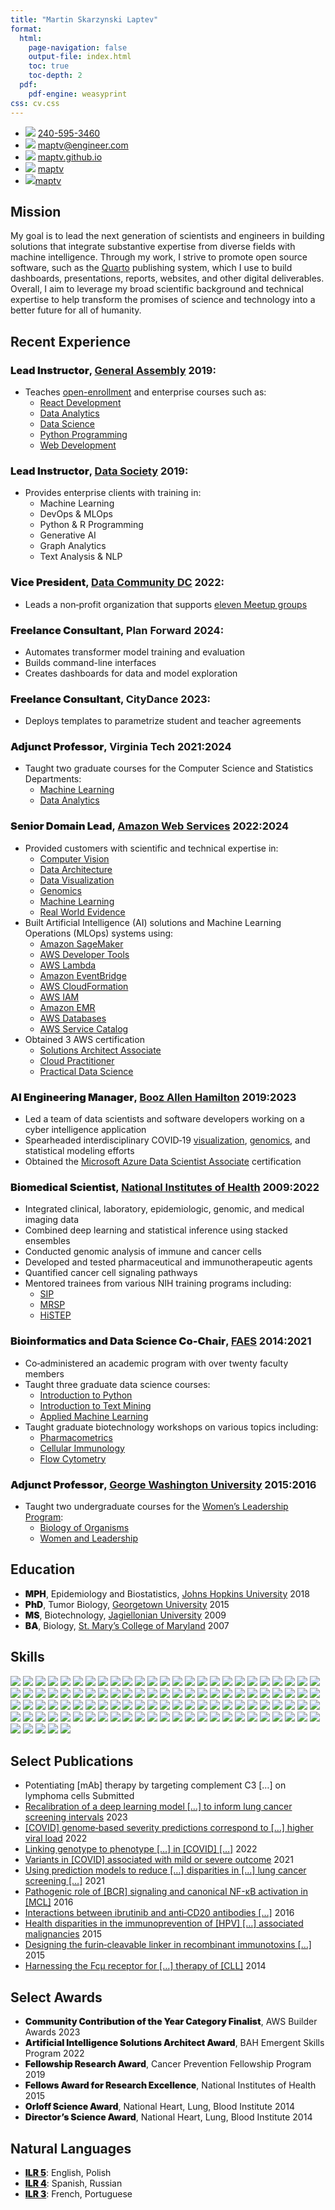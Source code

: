 ```yaml
---
title: "Martin Skarzynski Laptev"
format:
  html:
    page-navigation: false
    output-file: index.html
    toc: true
    toc-depth: 2
  pdf:
    pdf-engine: weasyprint
css: cv.css
---
```


::: {.contact}
- ![](https://icons.getbootstrap.com/assets/icons/telephone.svg){.phone} [240-595-3460](tel:240-595-3460)
- ![](https://icons.getbootstrap.com/assets/icons/envelope-at.svg){.shiftup} [maptv@engineer.com](mailto:maptv@engineer.com)
- ![](https://icons.getbootstrap.com/assets/icons/house.svg){.shiftup} [maptv.github.io](https://maptv.github.io)
- ![](https://icons.getbootstrap.com/assets/icons/linkedin.svg){.linkedin} [maptv](https://github.com/maptv)
- [![](https://icons.getbootstrap.com/assets/icons/linkedin.svg)maptv](https://linkedin.com/in/maptv)
:::

## Mission

My goal is to lead the next generation of scientists and engineers in building solutions that integrate substantive expertise from diverse fields with machine intelligence.
Through my work, I strive to promote open source software, such as the [Quarto](https://quarto.org) publishing system, which I use to build dashboards, presentations, reports, websites, and other digital deliverables.
Overall, I aim to leverage my broad scientific background and technical expertise to help transform the promises of science and technology into a better future for all of humanity.

## Recent Experience

### [Lead Instructor]{style="font-weight: 900;"}, [General Assembly](https://generalassemb.ly) [2019:]{.cvdate}

::: {.horizontal}
- Teaches [open-enrollment](https://generalassemb.ly/instructors/martin-skarzynski/23420) and enterprise courses such as:
  - [React Development](https://generalassemb.ly/education/react-development)
  - [Data Analytics](https://generalassemb.ly/education/data-analytics)
  - [Data Science](https://www.boozallen.com/e/insight/blog/path-to-technical-success)
  - [Python Programming](https://generalassemb.ly/education/python-programming)
  - [Web Development](https://generalassemb.ly/education/front-end-web-development)
:::

### [Lead Instructor]{style="font-weight: 900;"}, [Data Society](https://datasociety.com) [2019:]{.cvdate}

::: {.horizontal}
- Provides enterprise clients with training in:
  - Machine Learning
  - DevOps & MLOps
  - Python & R Programming
  - Generative AI
  - Graph Analytics
  - Text Analysis & NLP
:::

### [Vice President]{style="font-weight: 900;"}, [Data Community DC](https://www.datacommunitydc.org) [2022:]{.cvdate}

- Leads a non‑profit organization that supports [eleven Meetup groups](https://www.datacommunitydc.org/meetups-overview)

### [Freelance Consultant]{style="font-weight: 900;"}, Plan Forward [2024:]{.cvdate}

::: {.horizontal}
- Automates transformer model training and evaluation
- Builds command-line interfaces
- Creates dashboards for data and model exploration
:::

### [Freelance Consultant]{style="font-weight: 900;"}, CityDance [2023:]{.cvdate}

- Deploys templates to parametrize student and teacher agreements

### [Adjunct Professor]{style="font-weight: 900;"}, Virginia Tech [2021:2024]{.cvdate}

::: {.horizontal}
- Taught two graduate courses for the Computer Science and Statistics Departments:
  - [Machine Learning](https://cs.vt.edu/Graduate/Courses/GradCourseDescriptions.html#:~:text=CS%205805%2D6%20%2D%20Machine%20Learning%C2%A0)
  - [Data Analytics](https://cs.vt.edu/Graduate/Courses/GradCourseDescriptions.html#:~:text=CS%205525%2D6%20(STAT%205525%2D6)%20%2D%20Data%20Analytics)
:::

### [Senior Domain Lead]{style="font-weight: 900;"}, [Amazon Web Services](https://aws.amazon.com) [2022:2024]{.cvdate}

::: {.horizontal}
- Provided customers with scientific and technical expertise in:
  - [Computer Vision](https://aws.amazon.com/health/solutions/medicalimaging)
  - [Data Architecture](https://aws.amazon.com/big-data/datalakes-and-analytics/modern-data-architecture)
  - [Data Visualization](https://docs.aws.amazon.com/wellarchitected/latest/analytics-lens/data-visualization)
  - [Genomics](https://aws.amazon.com/health/genomics)
  - [Machine Learning](https://aws.amazon.com/health/machine-learning)
  - [Real World Evidence](https://aws.amazon.com/marketplace/solutions/healthcare/health-records)
- Built Artificial Intelligence (AI) solutions and Machine Learning Operations (MLOps) systems using:
  - [Amazon SageMaker](https://aws.amazon.com/sagemaker)
  - [AWS Developer Tools](https://aws.amazon.com/developer/tools##Browse_by_Tool_Type)
  - [AWS Lambda](https://aws.amazon.com/lambda)
  - [Amazon EventBridge](https://aws.amazon.com/eventbridge)
  - [AWS CloudFormation](https://aws.amazon.com/cloudformation)
  - [AWS IAM](https://aws.amazon.com/iam)
  - [Amazon EMR](https://aws.amazon.com/emr)
  - [AWS Databases](https://aws.amazon.com/products/databases)
  - [AWS Service Catalog](https://aws.amazon.com/servicecatalog)
- Obtained 3 AWS certification
  - [Solutions Architect Associate](https://www.credly.com/badges/1ae81600-c0cb-47b4-8610-e0c58bff6741/public_url)
  - [Cloud Practitioner](https://www.credly.com/badges/c3143f03-6ebb-4f16-827c-c89f8db2a3cf/public_url)
  - [Practical Data Science](https://www.coursera.org/account/accomplishments/specialization/certificate/MU388FKRUUL3)
:::

### [AI Engineering Manager]{style="font-weight: 900;"}, [Booz Allen Hamilton](https://www.boozallen.com) [2019:2023]{.cvdate}

- Led a team of data scientists and software developers working on a cyber intelligence application
- Spearheaded interdisciplinary COVID‑19 [visualization](https://www.boozallen.com/c/insight/blog/epimaps-data-visualization-for-healthcare), [genomics](https://mskar.github.io/var), and statistical modeling efforts
- Obtained the [Microsoft Azure Data Scientist Associate](https://www.credly.com/badges/99aa294a-2b69-40f2-a607-0e7b91ffb5f6/public_url){.italic} certification

### [Biomedical Scientist]{style="font-weight: 900;"}, [National Institutes of Health](https://www.nih.gov) [2009:2022]{.cvdate}

::: {.horizontal}
- Integrated clinical, laboratory, epidemiologic, genomic, and medical imaging data
- Combined deep learning and statistical inference using stacked ensembles
- Conducted genomic analysis of immune and cancer cells
- Developed and tested pharmaceutical and immunotherapeutic agents
- Quantified cancer cell signaling pathways
- Mentored trainees from various NIH training programs including:
  - [SIP](https://www.training.nih.gov/research-training/pb/sip){data-bs-toggle="tooltip" data-bs-title="Summer Internship Program"}
  - [MRSP](https://clinicalcenter.nih.gov/training/mrsp){data-bs-toggle="tooltip" data-bs-title="Medical Research Scholars Program"}
  - [HiSTEP](https://www.training.nih.gov/research-training/hs/hs-sip/histep){data-bs-toggle="tooltip" data-bs-title="High School Scientific Training and Enrichment Program"}
:::

### [Bioinformatics and Data Science Co-Chair]{style="font-weight: 900;"}, [FAES](https://faes.org) [2014:2021]{.cvdate}

::: {.horizontal}
- Co‑administered an academic program with over twenty faculty members
- Taught three graduate data science courses:
  - [Introduction to Python](https://github.com/biof309)
  - [Introduction to Text Mining](https://github.com/biof395)
  - [Applied Machine Learning](https://biof509.github.io)
- Taught graduate biotechnology workshops on various topics including:
  - [Pharmacometrics](https://education.faes.org/search/publicCourseSearchDetails.do?method=load&courseId=1059989)
  - [Cellular Immunology](https://education.faes.org/search/publicCourseSearchDetails.do?method=load&courseId=1409949)
  - [Flow Cytometry](https://education.faes.org/search/publicCourseSearchDetails.do?method=load&courseId=1424281)
:::

### [Adjunct Professor]{style="font-weight: 900;"}, [George Washington University](https://www.gwu.edu) [2015:2016]{.cvdate}

::: {.horizontal}
- Taught two undergraduate courses for the [Women's Leadership Program](https://wlp.gwu.edu):
  - [Biology of Organisms](https://wlp.gwu.edu/science-health-and-medicine#:~:text=Introductory%20Biology%3A%20Biology%20of%20Organisms)
  - [Women and Leadership](https://wlp.gwu.edu/science-health-and-medicine#:~:text=Biology%20of%20Organisms-,Symposium,-The%20weekly%20symposia)
:::

## Education

- [MPH]{style="font-weight: 900;"}, Epidemiology and Biostatistics, [Johns Hopkins University](https://www.jhu.edu) [2018]{.cvdate}
- [PhD]{style="font-weight: 900;"}, Tumor Biology, [Georgetown University](https://www.georgetown.edu) [2015]{.cvdate}
- [MS]{style="font-weight: 900;"}, Biotechnology, [Jagiellonian University](https://en.uj.edu.pl) [2009]{.cvdate}
- [BA]{style="font-weight: 900;"}, Biology, [St. Mary's College of Maryland](https://www.smcm.edu) [2007]{.cvdate}

## Skills{style="page-break-before: always"}

![](https://img.shields.io/badge/-Airflow-blue?logo=apacheairflow&logoColor=white&color)
![](https://img.shields.io/badge/-Alacritty-blue?logo=Alacritty&logoColor=white&color)
![](https://img.shields.io/badge/-Anaconda-blue?logo=Anaconda&logoColor=white&color)
![](https://img.shields.io/badge/-API_Gateway-blue?logo=amazonapigateway&logoColor=white&color)
![](https://img.shields.io/badge/-Artifacts-blue?logo=azureartifacts&logoColor=white&color)
![](https://img.shields.io/badge/-Azure-blue?logo=microsoftazure&logoColor=white&color)
![](https://img.shields.io/badge/-Bash-blue?logo=gnu-bash&logoColor=white&color)
![](https://img.shields.io/badge/-Bootstrap-blue?logo=bootstrap&logoColor=white&color)
![](https://img.shields.io/badge/-CloudWatch-blue?logo=amazoncloudwatch&logoColor=white&color)
![](https://img.shields.io/badge/-conda--forge-blue?logo=conda-forge&logoColor=white&color)
![](https://img.shields.io/badge/-D3-blue?logo=d3dotjs&logoColor=white&color)
![](https://img.shields.io/badge/-Dask-blue?logo=dask&logoColor=white&color)
![](https://img.shields.io/badge/-Data_Explorer-blue?logo=azuredataexplorer&logoColor=white&color)
![](https://img.shields.io/badge/-Databricks-blue?logo=databricks&logoColor=white&color)
![](https://img.shields.io/badge/-DataGrip-blue?logo=datagrip&logoColor=white&color)
![](https://img.shields.io/badge/-DevOps-blue?logo=azuredevops&logoColor=white&color)
![](https://img.shields.io/badge/-Django-blue?logo=django&logoColor=white&color)
![](https://img.shields.io/badge/-Docker-blue?logo=docker&logoColor=white&color)
![](https://img.shields.io/badge/-DocumentDB-blue?logo=amazondocumentdb&logoColor=white&color)
![](https://img.shields.io/badge/-DVC-blue?logo=dvc&logoColor=white&color)
![](https://img.shields.io/badge/-DynamoDB-blue?logo=amazondynamodb&logoColor=white&color)
![](https://img.shields.io/badge/-EC2-blue?logo=amazonec2&logoColor=white&color)
![](https://img.shields.io/badge/-ECS-blue?logo=amazonecs&logoColor=white&color)
![](https://img.shields.io/badge/-EKS-blue?logo=amazoneks&logoColor=white&color)
![](https://img.shields.io/badge/-Emacs-blue?logo=gnuemacs&logoColor=white&color)
![](https://img.shields.io/badge/-Fargate-blue?logo=awsfargate&logoColor=white&color)
![](https://img.shields.io/badge/-FastAPI-blue?logo=fastapi&logoColor=white&color)
![](https://img.shields.io/badge/-Flask-blue?logo=flask&logoColor=white&color)
![](https://img.shields.io/badge/-Functions-blue?logo=azurefunctions&logoColor=white&color)
![](https://img.shields.io/badge/-GIMP-blue?logo=gimp&logoColor=white&color)
![](https://img.shields.io/badge/-Git-blue?logo=git&logoColor=white&color)
![](https://img.shields.io/badge/-GitHub-blue?logo=github&logoColor=white&color)
![](https://img.shields.io/badge/-GitHub_Actions-blue?logo=githubactions&logoColor=white&color)
![](https://img.shields.io/badge/-GitLab-blue?logo=gitlab&logoColor=white&color)
![](https://img.shields.io/badge/-GNU-blue?logo=gnu&logoColor=white&color)
![](https://img.shields.io/badge/-Homebrew-blue?logo=homebrew&logoColor=white&color)
![](https://img.shields.io/badge/-HTML-blue?logo=html5&logoColor=white&color)
![](https://img.shields.io/badge/-HTTPie-blue?logo=httpie&logoColor=white&color)
![](https://img.shields.io/badge/-Hyper-blue?logo=hyper&logoColor=white&color)
![](https://img.shields.io/badge/-IAM-blue?logo=amazoniam&logoColor=white&color)
![](https://img.shields.io/badge/-Inkscape-blue?logo=inkscape&logoColor=white&color)
![](https://img.shields.io/badge/-iTerm-blue?logo=iterm2&logoColor=white&color)
![](https://img.shields.io/badge/-JavaScript-blue?logo=javascript&logoColor=white&color)
![](https://img.shields.io/badge/-Jira-blue?logo=jirasoftware&logoColor=white&color)
![](https://img.shields.io/badge/-JSON-blue?logo=json&logoColor=white&color)
![](https://img.shields.io/badge/-Julia-blue?logo=julia&logoColor=white&color)
![](https://img.shields.io/badge/-Jupyter-blue?logo=jupyter&logoColor=white&color)
![](https://img.shields.io/badge/-Keras-blue?logo=keras&logoColor=white&color)
![](https://img.shields.io/badge/-Kubernetes-blue?logo=kubernetes&logoColor=white&color)
![](https://img.shields.io/badge/-Lambda-blue?logo=awslambda&logoColor=white&color)
![](https://img.shields.io/badge/-LaTeX-blue?logo=latex&logoColor=white&color)
![](https://img.shields.io/badge/-Linux-blue?logo=linux&logoColor=white&color)
![](https://img.shields.io/badge/-Lua-blue?logo=lua&logoColor=white&color)
![](https://img.shields.io/badge/-macOS-blue?logo=apple&logoColor=white&color)
![](https://img.shields.io/badge/-Markdown-blue?logo=markdown&logoColor=white&color)
![](https://img.shields.io/badge/-Mermaid-blue?logo=mermaid&logoColor=white&color)
![](https://img.shields.io/badge/-MongoDB-blue?logo=mongodb&logoColor=white&color)
![](https://img.shields.io/badge/-MySQL-blue?logo=mysql&logoColor=white&color)
![](https://img.shields.io/badge/-Neovim-blue?logo=neovim&logoColor=white&color)
![](https://img.shields.io/badge/-Node-blue?logo=nodedotjs&logoColor=white&color)
![](https://img.shields.io/badge/-NPM-blue?logo=npm&logoColor=white&color)
![](https://img.shields.io/badge/-NumPy-blue?logo=numpy&logoColor=white&color)
![](https://img.shields.io/badge/-OBS-blue?logo=obsstudio&logoColor=white&color)
![](https://img.shields.io/badge/-Observable-blue?logo=observable&logoColor=white&color)
![](https://img.shields.io/badge/-Obsidian-blue?logo=obsidian&logoColor=white&color)
![](https://img.shields.io/badge/-OpenCV-blue?logo=opencv&logoColor=white&color)
![](https://img.shields.io/badge/-Pandas-blue?logo=pandas&logoColor=white&color)
![](https://img.shields.io/badge/-Pipelines-blue?logo=azurepipelines&logoColor=white&color)
![](https://img.shields.io/badge/-Plotly-blue?logo=plotly&logoColor=white&color)
![](https://img.shields.io/badge/-PostgreSQL-blue?logo=postgresql&logoColor=white&color)
![](https://img.shields.io/badge/-PyCharm-blue?logo=pycharm&logoColor=white&color)
![](https://img.shields.io/badge/-Pydantic-blue?logo=pydantic&logoColor=white&color)
![](https://img.shields.io/badge/-PyPI-blue?logo=pypi&logoColor=white&color)
![](https://img.shields.io/badge/-PyScaffold-blue?logo=pyscaffold&logoColor=white&color)
![](https://img.shields.io/badge/-Pytest-blue?logo=pytest&logoColor=white&color)
![](https://img.shields.io/badge/-Python-informational?logo=python&logoColor=white&color)
![](https://img.shields.io/badge/-PyTorch-blue?logo=pytorch&logoColor=white&color)
![](https://img.shields.io/badge/-Quip-blue?logo=quip&logoColor=white&color)
![](https://img.shields.io/badge/-R-blue?logo=r&logoColor=white&color)
![](https://img.shields.io/badge/-RDS-blue?logo=amazonrds&logoColor=white&color)
![](https://img.shields.io/badge/-React-blue?logo=react&logoColor=white&color)
![](https://img.shields.io/badge/-Redshift-blue?logo=amazonredshift&logoColor=white&color)
![](https://img.shields.io/badge/-Reveal-blue?logo=revealdotjs&logoColor=white&color)
![](https://img.shields.io/badge/-Route_53-blue?logo=amazonroute53&logoColor=white&color)
![](https://img.shields.io/badge/-RStudio-blue?logo=rstudio&logoColor=white&color)
![](https://img.shields.io/badge/-S3-blue?logo=amazons3&logoColor=white&color)
![](https://img.shields.io/badge/-SciPy-blue?logo=scipy&logoColor=white&color)
![](https://img.shields.io/badge/-Selenium-blue?logo=selenium&logoColor=white&color)
![](https://img.shields.io/badge/-Sklearn-blue?logo=scikit-learn&logoColor=white&color)
![](https://img.shields.io/badge/-Spacemacs-blue?logo=spacemacs&logoColor=white&color)
![](https://img.shields.io/badge/-spaCy-blue?logo=spacy&logoColor=white&color)
![](https://img.shields.io/badge/-Spark-blue?logo=apachespark&logoColor=white&color)
![](https://img.shields.io/badge/-SQLAlchemy-blue?logo=sqlalchemy&logoColor=white&color)
![](https://img.shields.io/badge/-SQLite-blue?logo=sqlite&logoColor=white&color)
![](https://img.shields.io/badge/-SQS-blue?logo=amazonsqs&logoColor=white&color)
![](https://img.shields.io/badge/-Streamlit-blue?logo=streamlit&logoColor=white&color)
![](https://img.shields.io/badge/-Swift-blue?logo=swift&logoColor=white&color)
![](https://img.shields.io/badge/-TensorFlow-blue?logo=tensorflow&logoColor=white&color)
![](https://img.shields.io/badge/-Tidyverse-blue?logo=tidyverse&logoColor=white&color)
![](https://img.shields.io/badge/-tmux-blue?logo=tmux&logoColor=white&color)
![](https://img.shields.io/badge/-Vim-blue?logo=vim&logoColor=white&color)
![](https://img.shields.io/badge/-VSCode-blue?logo=visualstudiocode&logoColor=white&color)
![](https://img.shields.io/badge/-VSCodium-blue?logo=vscodium&logoColor=white&color)
![](https://img.shields.io/badge/-WebStorm-blue?logo=webstorm&logoColor=white&color)
![](https://img.shields.io/badge/-zsh-blue?logo=zsh&logoColor=white&color)

## Select Publications

::: {.pubs}
- Potentiating [mAb] therapy by targeting complement C3 [...] on lymphoma cells [Submitted]{.cvdate}
- [Recalibration of a deep learning model [...] to inform lung cancer screening intervals](https://jamanetwork.com/journals/jamanetworkopen/fullarticle/2802522) [2023]{.cvdate}
- [[COVID] genome‐based severity predictions correspond to [...] higher viral load](https://www.ncbi.nlm.nih.gov/pmc/articles/PMC9173902) [2022]{.cvdate}
- [Linking genotype to phenotype [...] in [COVID] [...]](https://virological.org/t/linking-genotype-to-phenotype-further-exploration-of-mutations-in-sars-cov-2-associated-with-mild-or-severe-outcomes/794) [2022]{.cvdate}
- [Variants in [COVID] associated with mild or severe outcome](https://www.ncbi.nlm.nih.gov/pmc/articles/PMC8385248) [2021]{.cvdate}
- [Using prediction models to reduce [...] disparities in [...] lung cancer screening [...]](https://www.ncbi.nlm.nih.gov/pmc/articles/PMC8562965) [2021]{.cvdate}
- [Pathogenic role of [BCR] signaling and canonical NF-κB activation in [MCL]](https://www.ncbi.nlm.nih.gov/pmc/articles/PMC4937360) [2016]{.cvdate}
- [Interactions between ibrutinib and anti‐CD20 antibodies [...]](https://www.ncbi.nlm.nih.gov/pmc/articles/PMC4703510) [2016]{.cvdate}
- [Health disparities in the immunoprevention of [HPV] [...] associated malignancies](https://www.ncbi.nlm.nih.gov/pmc/articles/PMC4682020) [2015]{.cvdate}
- [Designing the furin‐cleavable linker in recombinant immunotoxins [...]](https://www.ncbi.nlm.nih.gov/pmc/articles/PMC7724502) [2015]{.cvdate}
- [Harnessing the Fcμ receptor for [...] therapy of [CLL]](https://www.ncbi.nlm.nih.gov/pmc/articles/PMC4268434) [2014]{.cvdate}
:::

## Select Awards

::: {.awards}
- [Community Contribution of the Year Category Finalist]{style="font-weight: 900;"}, AWS Builder Awards [2023]{.cvdate}
- [Artificial Intelligence Solutions Architect Award]{style="font-weight: 900;"}, BAH Emergent Skills Program [2022]{.cvdate}
- [Fellowship Research Award]{style="font-weight: 900;"}, Cancer Prevention Fellowship Program [2019]{.cvdate}
- [Fellows Award for Research Excellence]{style="font-weight: 900;"}, National Institutes of Health [2015]{.cvdate}
- [Orloff Science Award]{style="font-weight: 900;"}, National Heart, Lung, Blood Institute [2014]{.cvdate}
- [Director's Science Award]{style="font-weight: 900;"}, National Heart, Lung, Blood Institute [2014]{.cvdate}
:::

## Natural Languages

::: {.lang}
- [ILR 5](https://en.wikipedia.org/wiki/ILR_scale#ILR_Level_5_%E2%80%93_Native_or_bilingual_proficiency){style="font-weight: 900;"}: English, Polish
- [ILR 4](https://en.wikipedia.org/wiki/ILR_scale#ILR_Level_4_%E2%80%93_Full_professional_proficiency){style="font-weight: 900;"}: Spanish, Russian
- [ILR 3](https://en.wikipedia.org/wiki/ILR_scale#ILR_Level_3_%E2%80%93_Professional_working_proficiency){style="font-weight: 900;"}: French, Portuguese
:::

```{=html}
<script src="../scripts/time.js"></script>
<script>
const tooltipTriggerList = document.querySelectorAll('[data-bs-toggle="tooltip"]')
const tooltipList = [...tooltipTriggerList].map(tooltipTriggerEl => new bootstrap.Tooltip(tooltipTriggerEl))
</script>
<style>
div#quarto-sidebar-glass { display: none !important; }
ul.navbar-nav.navbar-nav-scroll { -webkit-flex-direction: row !important; }
#quarto-sidebar { padding: 0px; overflow-x: hidden !important; }
#quarto-sidebar > * { padding: 0px; }
@media only screen and (max-width: 991px) { #quarto-search { display: none !important; } #quarto-sidebar { padding: 0px 9px 0px 9px !important; } }
@media only screen and (max-width: 767px) { div.cell.page-columns.page-full { display: none !important; } }
</style>
```
